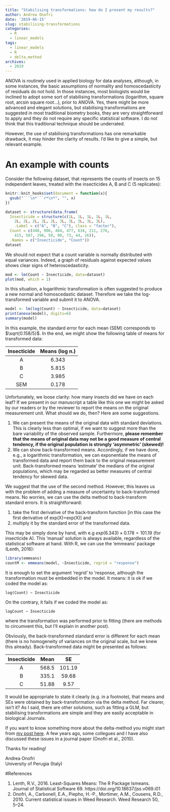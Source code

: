 ```yaml
---
title: "Stabilising transformations: how do I present my results?"
author: Andrea Onofri
date: '2019-06-15'
slug: stabilising-transformations
categories:
  - R
  - linear_models
tags:
  - linear_models
  - R
  - delta_method
archives:
  - 2019
---
```



ANOVA is routinely used in applied biology for data analyses, although, in some instances, the basic assumptions of normality and homoscedasticity of residuals do not hold. In those instances, most biologists would be inclined to adopt some sort of stabilising transformations (logarithm, square root, arcsin square root...), prior to ANOVA. Yes, there might be more advanced and elegant solutions, but stabilising transformations are suggested in most traditional biometry books, they are very straightforward to apply and they do not require any specific statistical software. I do not think that this traditional technique should be underrated.

However, the use of stabilising transformations has one remarkable drawback, it may hinder the clarity of results. I'd like to give a simple, but relevant example.

# An example with counts

Consider the following dataset, that represents the counts of insects on 15 independent leaves, treated with the insecticides A, B and C (5 replicates):

```r
knitr::knit_hooks$set(document = function(x){ 
  gsub("```\n*```r*\n*", "", x) 
})
```

```r
dataset <- structure(data.frame(
  Insecticide = structure(c(1L, 1L, 1L, 1L, 1L, 
    2L, 2L, 2L, 2L, 2L, 3L, 3L, 3L, 3L, 3L), 
    .Label = c("A", "B", "C"), class = "factor"), 
  Count = c(448, 906, 484, 477, 634, 211, 276, 
    415, 587, 298, 50, 90, 73, 44, 26)), 
  .Names = c("Insecticide", "Count"))
dataset
```

We should not expect that a count variable is normally distributed with equal variances. Indeed, a graph of residuals against expected values shows clear signs of heteroscedasticity.

```r
mod <- lm(Count ~ Insecticide, data=dataset)
plot(mod, which = 1)
```

In this situation, a logarithmic transformation is often suggested to produce a new normal and homoscedastic dataset. Therefore we take the log-transformed variable and submit it to ANOVA.

```r
model <- lm(log(Count) ~ Insecticide, data=dataset)
print(anova(model), digits=6)
summary(model)
```

In this example, the standard error for each mean (SEM) corresponds to $\sqrt{0.158/5}$. In the end, we might show the following table of means for transformed data:

<!-- table -->
|Insecticide | Means (log n.)   |
|:-----:|:----------:|
|A     |     6.343
|B     |     5.815
|C     |     3.985
|SEM   |     0.178
<!-- table -->

Unfortunately, we loose clarity: how many insects did we have on each leaf? If we present in our manuscript a table like this one we might be asked by our readers or by the reviewer to report the means on the original measurement unit. What should we do, then? Here are some suggestions.

1. We can present the means of the original data with standard deviations. This is clearly less than optimal, if we want to suggest more than the bare variability of the observed sample. Furthermore, **please remember that the means of original data may not be a good measure of central tendency, if the original population is strongly 'asymmetric' (skewed)!**
2. We can show back-transformed means. Accordingly, if we have done, e.g., a logarithmic transformation, we can exponentiate the means of transformed data and report them back to the original measurement unit. Back-transformed means 'estimate' the medians of the original populations, which may be regarded as better measures of central tendency for skewed data.

We suggest that the use of the second method. However, this leaves us with the problem of adding a measure of uncertainty to back-transformed means. No worries, we can use the delta method to back-transform standard errors. It is straightforward:

1. take the first derivative of the back-transform function [in this case the first derivative of exp(X)=exp(X)] and
2. multiply it by the standard error of the transformed data. 

This may be simply done by hand, with e.g $exp(6.343) \times 0.178 = 101.19$ (for insecticide A). This 'manual' solution is always available, regardless of the statistical software at hand. With R, we can use the 'emmeans' package (Lenth, 2016):

```r
library(emmeans)
countM <- emmeans(model, ~Insecticide, regrid = "response")
```

It is enough to set the argument 'regrid' to 'response, although the transformation must be embedded in the model. It means: it is ok if we coded the model as:

```
log(Count) ~ Insecticide
```

On the contrary, it fails if we coded the model as:

```
logCount ~ Insecticide
```

where the transformation was performed prior to fitting (there are methods to circumvent this, but I'll explain in another post).

Obviously, the back-transformed standard error is different for each mean (there is no homogeneity of variances on the original scale, but we knew this already). 
Back-transformed data might be presented as follows:

Insecticide | Mean | SE
|:---------:|:----:|:-----:|
A |          568.5 | 101.19
B |          335.1 | 59.68
C |          51.88 | 9.57


It would be appropriate to state it clearly (e.g. in a footnote), that means and SEs were obtained by back-transformation via the delta method. Far clearer, isn't it? As I said, there are other solutions, such as fitting a GLM, but stabilising transformations are simple and they are easily acceptable in biological Journals.

If you want to know something more about the delta-method you might start from [my post here](https://www.statforbiology.com/2019/stat_general_thedeltamethod/). A few years ago, some collegues and I have also discussed these issues in a journal paper (Onofri et al., 2010).

Thanks for reading!

Andrea Onofri    
University of Perugia (Italy)

#References

1. Lenth, R.V., 2016. Least-Squares Means: The R Package lsmeans. Journal of Statistical Software 69. https://doi.org/10.18637/jss.v069.i01
2. Onofri, A., Carbonell, E.A., Piepho, H.-P., Mortimer, A.M., Cousens, R.D., 2010. Current statistical issues in Weed Research. Weed Research 50, 5–24.


